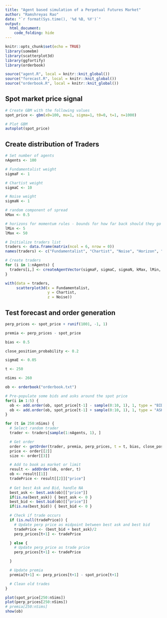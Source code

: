 ```yaml
---
title: "Agent based simulation of a Perpetual Futures Market"
author: "Ramshreyas Rao"
date: "`r format(Sys.time(), '%d %B, %Y')`"
output: 
  html_document:
    code_folding: hide
---
```


```r
knitr::opts_chunk$set(echo = TRUE)
library(somebm)
library(scatterplot3d)
library(ggfortify)
library(orderbook)

source("agent.R", local = knitr::knit_global())
source("forecast.R", local = knitr::knit_global())
source("orderbook.R", local = knitr::knit_global())
```

## Spot market price signal

```r
# Create GBM with the following values
spot_price <- gbm(x0=100, mu=1, sigma=1, t0=0, t=1, n=1000)

# Plot GBM
autoplot(spot_price)
```

## Create distribution of Traders

```r
# Set number of agents
nAgents <- 100

# Fundamentalist weight
sigmaF <- 1

# Chartist weight
sigmaC <- 10

# Noise weight
sigmaN <- 1

# random component of spread
kMax <- 0.5

# horizons for momentum rules - bounds for how far back should they go to estimate trend
lMin <- 5
lMax <- 50

# Initialize traders list
traders <- data.frame(matrix(ncol = 6, nrow = 0))
names(traders) <- c("Fundamentalist", "Chartist", "Noise", "Horizon", "Spread", "Side")

# Create traders
for (i in 1:nAgents) {
  traders[i,] <- createAgentVector(sigmaF, sigmaC, sigmaN, kMax, lMin, lMax)
}

with(data = traders,
     scatterplot3d(x = Fundamentalist,
                   y = Chartist,
                   z = Noise))
```

## Test forecast and order generation

```r
perp_prices <- spot_price + runif(1001, -1, 1)

premia <- perp_prices - spot_price

bias <- 0.5

close_position_probability <- 0.2

sigmaE <- 0.05

t <- 250

nSims <- 260

ob <- orderbook("orderbook.txt")

# Pre-populate some bids and asks around the spot price
for(i in 1:5) {
  ob <- add.order(ob, spot_price[t-1] - sample(0:10, 1), 1, type = "BID", time = t)
  ob <- add.order(ob, spot_price[t-1] + sample(0:10, 1), 1, type = "ASK", time = t) 
}

for (t in 250:nSims) {
  # Select random trader
  trader <- traders[sample(1:nAgents, 1), ]

  # Get order
  order <- getOrder(trader, premia, perp_prices, t = t, bias, close_position_probability, sigmaE = sigmaE)
  price <- order[[2]]
  size <- order[[3]]

  # Add to book as market or limit
  result <- addOrder(ob, order, t)
  ob <- result[[1]]
  tradePrice <- result[[2]]["price"]
  
  # Get best Ask and Bid, handle NA
  best_ask <- best.ask(ob)[["price"]]
  if(is.na(best_ask)) { best_ask <- 0 }
  best_bid <- best.bid(ob)[["price"]]
  if(is.na(best_bid)) { best_bid <- 0 }

  # Check if trade occurs
  if (is.null(tradePrice)) {
    # Update perp price as midpoint between best ask and best bid
    tradePrice <- (best_bid + best_ask)/2
    perp_prices[t+1] <- tradePrice

  } else {
    # Update perp_price as trade price
    perp_prices[t+1] <- tradePrice

  }

  # Update premia
  premia[t+1] <- perp_prices[t+1] - spot_price[t+1]

  # Clean old trades
}

plot(spot_price[250:nSims])
plot(perp_prices[250:nSims])
# premia[250:nSims]
show(ob)
```



